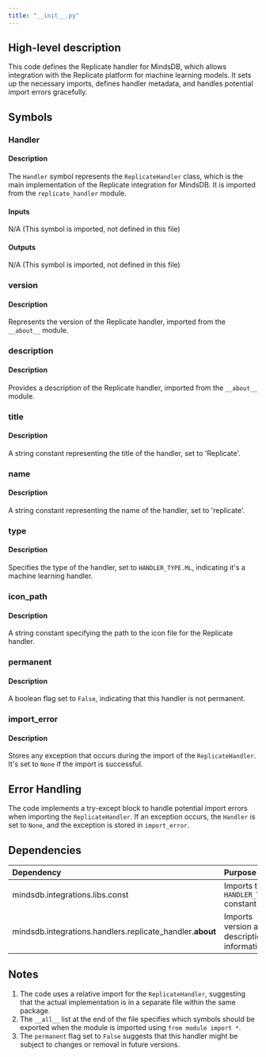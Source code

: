 ```yaml
---
title: "__init__.py"
---
```


## High-level description
This code defines the Replicate handler for MindsDB, which allows integration with the Replicate platform for machine learning models. It sets up the necessary imports, defines handler metadata, and handles potential import errors gracefully.

## Symbols

### Handler
#### Description
The `Handler` symbol represents the `ReplicateHandler` class, which is the main implementation of the Replicate integration for MindsDB. It is imported from the `replicate_handler` module.

#### Inputs
N/A (This symbol is imported, not defined in this file)

#### Outputs
N/A (This symbol is imported, not defined in this file)

### version
#### Description
Represents the version of the Replicate handler, imported from the `__about__` module.

### description
#### Description
Provides a description of the Replicate handler, imported from the `__about__` module.

### title
#### Description
A string constant representing the title of the handler, set to 'Replicate'.

### name
#### Description
A string constant representing the name of the handler, set to 'replicate'.

### type
#### Description
Specifies the type of the handler, set to `HANDLER_TYPE.ML`, indicating it's a machine learning handler.

### icon_path
#### Description
A string constant specifying the path to the icon file for the Replicate handler.

### permanent
#### Description
A boolean flag set to `False`, indicating that this handler is not permanent.

### import_error
#### Description
Stores any exception that occurs during the import of the `ReplicateHandler`. It's set to `None` if the import is successful.

## Error Handling
The code implements a try-except block to handle potential import errors when importing the `ReplicateHandler`. If an exception occurs, the `Handler` is set to `None`, and the exception is stored in `import_error`.

## Dependencies
| Dependency | Purpose |
|:-----------|:--------|
| mindsdb.integrations.libs.const | Imports the `HANDLER_TYPE` constant |
| mindsdb.integrations.handlers.replicate_handler.__about__ | Imports version and description information |

## Notes
1. The code uses a relative import for the `ReplicateHandler`, suggesting that the actual implementation is in a separate file within the same package.
2. The `__all__` list at the end of the file specifies which symbols should be exported when the module is imported using `from module import *`.
3. The `permanent` flag set to `False` suggests that this handler might be subject to changes or removal in future versions.